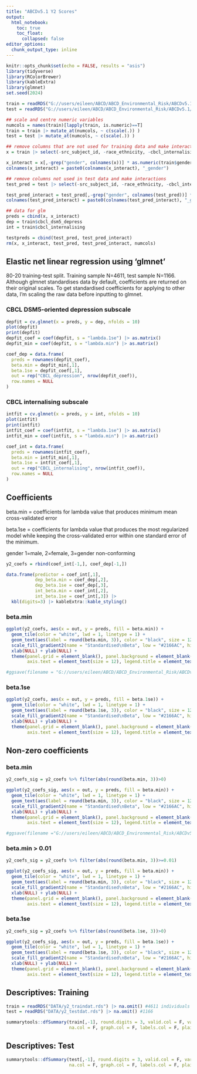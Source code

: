 ```yaml
---
title: "ABCDv5.1 Y2 Scores"
output:
  html_notebook:
    toc: true
    toc_float:
      collapsed: false
editor_options:
  chunk_output_type: inline
---
```


```r
knitr::opts_chunk$set(echo = FALSE, results = "asis")
library(tidyverse)
library(RColorBrewer)
library(kableExtra)
library(glmnet)
set.seed(2024)
```

```r
train = readRDS("G://users/eileen/ABCD/ABCD_Environmental_Risk/ABCDv5.1/DATA/y2_traindat.rds") |> na.omit() #4611 individuals
test = readRDS("G://users/eileen/ABCD/ABCD_Environmental_Risk/ABCDv5.1/DATA/y2_testdat.rds") |> na.omit() #1166

## scale and centre numeric variables
numcols = names(train)[lapply(train, is.numeric)==T]
train = train |> mutate_at(numcols, ~ c(scale(.)) )
test = test |> mutate_at(numcols, ~ c(scale(.)) )

## remove columns that are not used for training data and make interactions
x = train |> select(-src_subject_id, -race_ethnicity, -cbcl_internalising, -cbcl_dsm5_depress) |> data.matrix()

x_interact = x[,-grep("gender", colnames(x))] * as.numeric(train$gender)
colnames(x_interact) = paste0(colnames(x_interact), "_gender")

## remove columns not used in test data and make interactions
test_pred = test |> select(-src_subject_id, -race_ethnicity, -cbcl_internalising, -cbcl_dsm5_depress) |> data.matrix()

test_pred_interact = test_pred[,-grep("gender", colnames(test_pred))] * as.numeric(test$gender)
colnames(test_pred_interact) = paste0(colnames(test_pred_interact), "_gender")

## data for glm
preds = cbind(x, x_interact)
dep = train$cbcl_dsm5_depress
int = train$cbcl_internalising

testpreds = cbind(test_pred, test_pred_interact)
rm(x, x_interact, test_pred, test_pred_interact, numcols)
```

## Elastic net linear regression using 'glmnet'

80-20 training-test split. Training sample N=4611, test sample N=1166. Although glmnet standardises data by default, coefficients are returned on their original scales. To get standardised coefficients for applying to other data, I'm scaling the raw data before inputting to glmnet. 

### CBCL DSM5-oriented depression subscale

```r
depfit = cv.glmnet(x = preds, y = dep, nfolds = 10)
plot(depfit)
print(depfit)
depfit_coef = coef(depfit, s = "lambda.1se") |> as.matrix()
depfit_min = coef(depfit, s = "lambda.min") |> as.matrix()

coef_dep = data.frame(
  preds = rownames(depfit_coef),
  beta.min = depfit_min[,1],
  beta.1se = depfit_coef[,1],
  out = rep("CBCL_depression", nrow(depfit_coef)),
  row.names = NULL
)
```

### CBCL internalising subscale

```r
intfit = cv.glmnet(x = preds, y = int, nfolds = 10)
plot(intfit)
print(intfit)
intfit_coef = coef(intfit, s = "lambda.1se") |> as.matrix()
intfit_min = coef(intfit, s = "lambda.min") |> as.matrix()

coef_int = data.frame(
  preds = rownames(intfit_coef),
  beta.min = intfit_min[,1],
  beta.1se = intfit_coef[,1],
  out = rep("CBCL_internalising", nrow(intfit_coef)),
  row.names = NULL
)
```

## Coefficients

beta.min = coefficients for lambda value that produces minimum mean cross-validated error

beta.1se = coefficients for lambda value that produces the most regularized model while keeping the cross-validated error within one standard error of the minimum.

gender 1=male, 2=female, 3=gender non-conforming

```r
y2_coefs = rbind(coef_int[-1,], coef_dep[-1,])

data.frame(predictor = coef_int[,1],
           dep_beta.min = coef_dep[,2],
           dep_beta.1se = coef_dep[,3],
           int_beta.min = coef_int[,2],
           int_beta.1se = coef_int[,3]) |> 
  kbl(digits=3) |> kableExtra::kable_styling()
```

### beta.min

```r
ggplot(y2_coefs, aes(x = out, y = preds, fill = beta.min)) +
  geom_tile(color = "white", lwd = 1, linetype = 1) +
  geom_text(aes(label = round(beta.min, 3)), color = "black", size = 12, size.unit = "pt") +
  scale_fill_gradient2(name = "Standardised\nBeta", low = "#2166AC", high = "#B2182B") +
  xlab(NULL) + ylab(NULL) +
  theme(panel.grid = element_blank(), panel.background = element_blank(), 
        axis.text = element_text(size = 12), legend.title = element_text(size=12))

#ggsave(filename = "G://users/eileen/ABCD/ABCD_Environmental_Risk/ABCDv5.1/OUTPUT/FIGS/y2_coefs_all.svg",height = 500, width = 200, units = "mm", dpi = "retina")
```

### beta.1se

```r
ggplot(y2_coefs, aes(x = out, y = preds, fill = beta.1se)) +
  geom_tile(color = "white", lwd = 1, linetype = 1) +
  geom_text(aes(label = round(beta.1se, 3)), color = "black", size = 12, size.unit = "pt") +
  scale_fill_gradient2(name = "Standardised\nBeta", low = "#2166AC", high = "#B2182B") +
  xlab(NULL) + ylab(NULL) +
  theme(panel.grid = element_blank(), panel.background = element_blank(), 
        axis.text = element_text(size = 12), legend.title = element_text(size=12))
```

## Non-zero coefficients

### beta.min

```r
y2_coefs_sig = y2_coefs %>% filter(abs(round(beta.min, 3))>0)

ggplot(y2_coefs_sig, aes(x = out, y = preds, fill = beta.min)) +
  geom_tile(color = "white", lwd = 1, linetype = 1) +
  geom_text(aes(label = round(beta.min, 3)), color = "black", size = 12, size.unit = "pt") +
  scale_fill_gradient2(name = "Standardised\nBeta", low = "#2166AC", high = "#B2182B") +
  xlab(NULL) + ylab(NULL) +
  theme(panel.grid = element_blank(), panel.background = element_blank(), 
        axis.text = element_text(size = 12), legend.title = element_text(size=12))

#ggsave(filename ="G://users/eileen/ABCD/ABCD_Environmental_Risk/ABCDv5.1/OUTPUT/FIGS/y2_coefs_1.svg", height = 100, width = 200, units = "mm", dpi = "retina")
```
### beta.min > 0.01

```r
y2_coefs_sig = y2_coefs %>% filter(abs(round(beta.min, 3))>=0.01)

ggplot(y2_coefs_sig, aes(x = out, y = preds, fill = beta.min)) +
  geom_tile(color = "white", lwd = 1, linetype = 1) +
  geom_text(aes(label = round(beta.min, 3)), color = "black", size = 12, size.unit = "pt") +
  scale_fill_gradient2(name = "Standardised\nBeta", low = "#2166AC", high = "#B2182B") +
  xlab(NULL) + ylab(NULL) +
  theme(panel.grid = element_blank(), panel.background = element_blank(), 
        axis.text = element_text(size = 12), legend.title = element_text(size=12))

```

### beta.1se

```r
y2_coefs_sig = y2_coefs %>% filter(abs(round(beta.1se, 3))>0)

ggplot(y2_coefs_sig, aes(x = out, y = preds, fill = beta.1se)) +
  geom_tile(color = "white", lwd = 1, linetype = 1) +
  geom_text(aes(label = round(beta.1se, 3)), color = "black", size = 12, size.unit = "pt") +
  scale_fill_gradient2(name = "Standardised\nBeta", low = "#2166AC", high = "#B2182B") +
  xlab(NULL) + ylab(NULL) +
  theme(panel.grid = element_blank(), panel.background = element_blank(), 
        axis.text = element_text(size = 12), legend.title = element_text(size=12))
```

## Descriptives: Training

```r
train = readRDS("DATA/y2_traindat.rds") |> na.omit() #4611 individuals
test = readRDS("DATA/y2_testdat.rds") |> na.omit() #1166

summarytools::dfSummary(train[,-1], round.digits = 3, valid.col = F, varnumbers = F, 
                        na.col = F, graph.col = F, labels.col = F, plain.ascii = F)
```

## Descriptives: Test

```r
summarytools::dfSummary(test[,-1], round.digits = 3, valid.col = F, varnumbers = F, 
                        na.col = F, graph.col = F, labels.col = F, plain.ascii = F)
```


